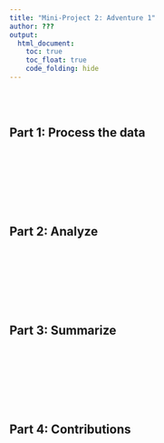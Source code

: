 ```yaml
---
title: "Mini-Project 2: Adventure 1"
author: ???
output: 
  html_document:
    toc: true
    toc_float: true
    code_folding: hide
---
```





\
\



## Part 1: Process the data


\
\
\
\
\
\



## Part 2: Analyze


\
\
\
\
\
\



## Part 3: Summarize




\
\
\
\
\
\



## Part 4: Contributions




